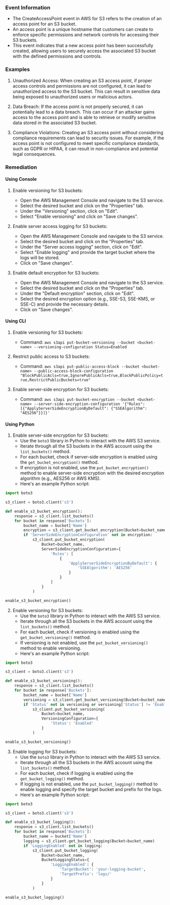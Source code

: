 
### Event Information

- The CreateAccessPoint event in AWS for S3 refers to the creation of an access point for an S3 bucket. 
- An access point is a unique hostname that customers can create to enforce specific permissions and network controls for accessing their S3 buckets. 
- This event indicates that a new access point has been successfully created, allowing users to securely access the associated S3 bucket with the defined permissions and controls.


### Examples

1. Unauthorized Access: When creating an S3 access point, if proper access controls and permissions are not configured, it can lead to unauthorized access to the S3 bucket. This can result in sensitive data being exposed to unauthorized users or malicious actors.

2. Data Breach: If the access point is not properly secured, it can potentially lead to a data breach. This can occur if an attacker gains access to the access point and is able to retrieve or modify sensitive data stored in the associated S3 bucket.

3. Compliance Violations: Creating an S3 access point without considering compliance requirements can lead to security issues. For example, if the access point is not configured to meet specific compliance standards, such as GDPR or HIPAA, it can result in non-compliance and potential legal consequences.

### Remediation

#### Using Console

1. Enable versioning for S3 buckets:
   - Open the AWS Management Console and navigate to the S3 service.
   - Select the desired bucket and click on the "Properties" tab.
   - Under the "Versioning" section, click on "Edit".
   - Select "Enable versioning" and click on "Save changes".

2. Enable server access logging for S3 buckets:
   - Open the AWS Management Console and navigate to the S3 service.
   - Select the desired bucket and click on the "Properties" tab.
   - Under the "Server access logging" section, click on "Edit".
   - Select "Enable logging" and provide the target bucket where the logs will be stored.
   - Click on "Save changes".

3. Enable default encryption for S3 buckets:
   - Open the AWS Management Console and navigate to the S3 service.
   - Select the desired bucket and click on the "Properties" tab.
   - Under the "Default encryption" section, click on "Edit".
   - Select the desired encryption option (e.g., SSE-S3, SSE-KMS, or SSE-C) and provide the necessary details.
   - Click on "Save changes".

#### Using CLI

1. Enable versioning for S3 buckets:
   - Command: `aws s3api put-bucket-versioning --bucket <bucket-name> --versioning-configuration Status=Enabled`

2. Restrict public access to S3 buckets:
   - Command: `aws s3api put-public-access-block --bucket <bucket-name> --public-access-block-configuration "BlockPublicAcls=true,IgnorePublicAcls=true,BlockPublicPolicy=true,RestrictPublicBuckets=true"`

3. Enable server-side encryption for S3 buckets:
   - Command: `aws s3api put-bucket-encryption --bucket <bucket-name> --server-side-encryption-configuration '{"Rules": [{"ApplyServerSideEncryptionByDefault": {"SSEAlgorithm": "AES256"}}]}'`

#### Using Python

1. Enable server-side encryption for S3 buckets:
   - Use the `boto3` library in Python to interact with the AWS S3 service.
   - Iterate through all the S3 buckets in the AWS account using the `list_buckets()` method.
   - For each bucket, check if server-side encryption is enabled using the `get_bucket_encryption()` method.
   - If encryption is not enabled, use the `put_bucket_encryption()` method to enable server-side encryption with the desired encryption algorithm (e.g., AES256 or AWS KMS).
   - Here's an example Python script:

```python
import boto3

s3_client = boto3.client('s3')

def enable_s3_bucket_encryption():
    response = s3_client.list_buckets()
    for bucket in response['Buckets']:
        bucket_name = bucket['Name']
        encryption = s3_client.get_bucket_encryption(Bucket=bucket_name)
        if 'ServerSideEncryptionConfiguration' not in encryption:
            s3_client.put_bucket_encryption(
                Bucket=bucket_name,
                ServerSideEncryptionConfiguration={
                    'Rules': [
                        {
                            'ApplyServerSideEncryptionByDefault': {
                                'SSEAlgorithm': 'AES256'
                            }
                        }
                    ]
                }
            )

enable_s3_bucket_encryption()
```

2. Enable versioning for S3 buckets:
   - Use the `boto3` library in Python to interact with the AWS S3 service.
   - Iterate through all the S3 buckets in the AWS account using the `list_buckets()` method.
   - For each bucket, check if versioning is enabled using the `get_bucket_versioning()` method.
   - If versioning is not enabled, use the `put_bucket_versioning()` method to enable versioning.
   - Here's an example Python script:

```python
import boto3

s3_client = boto3.client('s3')

def enable_s3_bucket_versioning():
    response = s3_client.list_buckets()
    for bucket in response['Buckets']:
        bucket_name = bucket['Name']
        versioning = s3_client.get_bucket_versioning(Bucket=bucket_name)
        if 'Status' not in versioning or versioning['Status'] != 'Enabled':
            s3_client.put_bucket_versioning(
                Bucket=bucket_name,
                VersioningConfiguration={
                    'Status': 'Enabled'
                }
            )

enable_s3_bucket_versioning()
```

3. Enable logging for S3 buckets:
   - Use the `boto3` library in Python to interact with the AWS S3 service.
   - Iterate through all the S3 buckets in the AWS account using the `list_buckets()` method.
   - For each bucket, check if logging is enabled using the `get_bucket_logging()` method.
   - If logging is not enabled, use the `put_bucket_logging()` method to enable logging and specify the target bucket and prefix for the logs.
   - Here's an example Python script:

```python
import boto3

s3_client = boto3.client('s3')

def enable_s3_bucket_logging():
    response = s3_client.list_buckets()
    for bucket in response['Buckets']:
        bucket_name = bucket['Name']
        logging = s3_client.get_bucket_logging(Bucket=bucket_name)
        if 'LoggingEnabled' not in logging:
            s3_client.put_bucket_logging(
                Bucket=bucket_name,
                BucketLoggingStatus={
                    'LoggingEnabled': {
                        'TargetBucket': 'your-logging-bucket',
                        'TargetPrefix': 'logs/'
                    }
                }
            )

enable_s3_bucket_logging()
```

